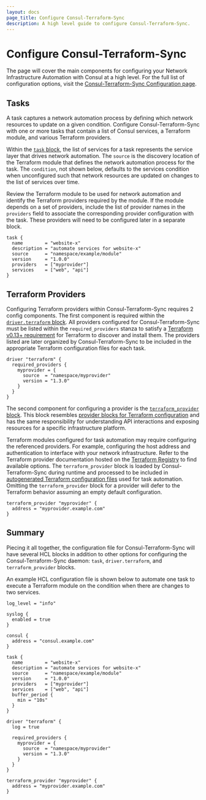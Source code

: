 ```yaml
---
layout: docs
page_title: Configure Consul-Terraform-Sync
description: A high level guide to configure Consul-Terraform-Sync.
---
```



# Configure Consul-Terraform-Sync

The page will cover the main components for configuring your Network Infrastructure Automation with Consul at a high level. For the full list of configuration options, visit the [Consul-Terraform-Sync Configuration page](/docs/nia/configuration).

## Tasks

A task captures a network automation process by defining which network resources to update on a given condition. Configure Consul-Terraform-Sync with one or more tasks that contain a list of Consul services, a Terraform module, and various Terraform providers.

Within the [`task` block](/docs/nia/configuration#task), the list of services for a task represents the service layer that drives network automation. The `source` is the discovery location of the Terraform module that defines the network automation process for the task. The `condition`, not shown below, defaults to the services condition when unconfigured such that network resources are updated on changes to the list of services over time.

Review the Terraform module to be used for network automation and identify the Terraform providers required by the module. If the module depends on a set of providers, include the list of provider names in the `providers` field to associate the corresponding provider configuration with the task. These providers will need to be configured later in a separate block.

```hcl
task {
  name        = "website-x"
  description = "automate services for website-x"
  source      = "namespace/example/module"
  version     = "1.0.0"
  providers   = ["myprovider"]
  services    = ["web", "api"]
}
```

## Terraform Providers

Configuring Terraform providers within Consul-Terraform-Sync requires 2 config components. The first component is required within the [`driver.terraform` block](/docs/nia/configuration#terraform-driver). All providers configured for Consul-Terraform-Sync must be listed within the `required_providers` stanza to satisfy a [Terraform v0.13+ requirement](https://www.terraform.io/docs/configuration/provider-requirements.html#requiring-providers) for Terraform to discover and install them. The providers listed are later organized by Consul-Terraform-Sync to be included in the appropriate Terraform configuration files for each task.

```hcl
driver "terraform" {
  required_providers {
    myprovider = {
      source  = "namespace/myprovider"
      version = "1.3.0"
    }
  }
}
```

The second component for configuring a provider is the [`terraform_provider` block](/docs/nia/configuration#terraform-provider). This block resembles [provider blocks for Terraform configuration](https://www.terraform.io/docs/configuration/providers.html) and has the same responsibility for understanding API interactions and exposing resources for a specific infrastructure platform.

Terraform modules configured for task automation may require configuring the referenced providers. For example, configuring the host address and authentication to interface with your network infrastructure. Refer to the Terraform provider documentation hosted on the [Terraform Registry](https://registry.terraform.io/browse/providers) to find available options. The `terraform_provider` block is loaded by Consul-Terraform-Sync during runtime and processed to be included in [autogenerated Terraform configuration files](/docs/nia/network-drivers#provider) used for task automation. Omitting the `terraform_provider` block for a provider will defer to the Terraform behavior assuming an empty default configuration.

```hcl
terraform_provider "myprovider" {
  address = "myprovider.example.com"
}
```

## Summary

Piecing it all together, the configuration file for Consul-Terraform-Sync will have several HCL blocks in addition to other options for configuring the Consul-Terraform-Sync daemon: `task`, `driver.terraform`, and `terraform_provider` blocks.

An example HCL configuration file is shown below to automate one task to execute a Terraform module on the condition when there are changes to two services.

<CodeBlockConfig filename="cts-example-config.hcl">

```hcl
log_level = "info"

syslog {
  enabled = true
}

consul {
  address = "consul.example.com"
}

task {
  name        = "website-x"
  description = "automate services for website-x"
  source      = "namespace/example/module"
  version     = "1.0.0"
  providers   = ["myprovider"]
  services    = ["web", "api"]
  buffer_period {
    min = "10s"
  }
}

driver "terraform" {
  log = true

  required_providers {
    myprovider = {
      source  = "namespace/myprovider"
      version = "1.3.0"
    }
  }
}

terraform_provider "myprovider" {
  address = "myprovider.example.com"
}
```

</CodeBlockConfig>
